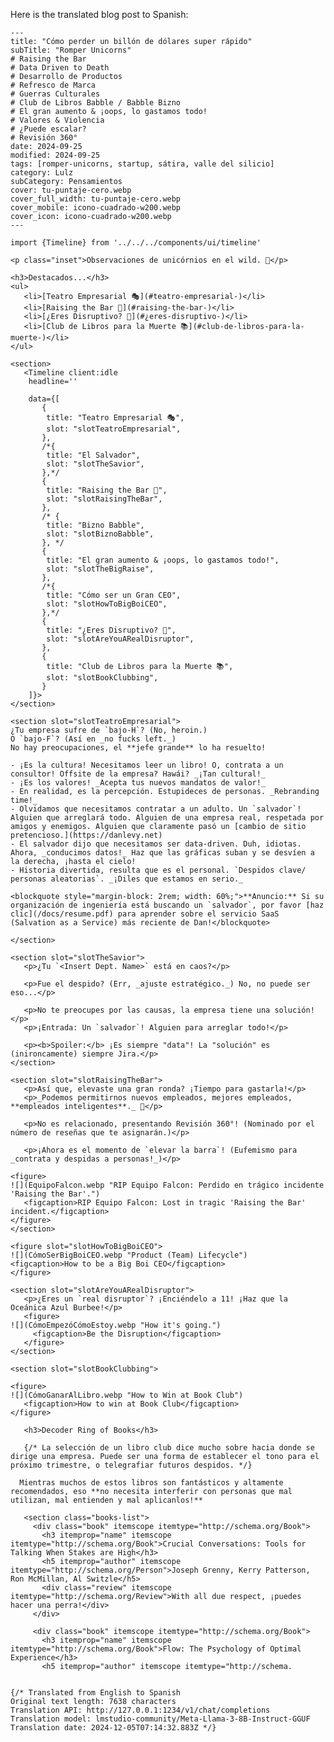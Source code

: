 Here is the translated blog post to Spanish:

```
--- 
title: "Cómo perder un billón de dólares super rápido"
subTitle: "Romper Unicorns"
# Raising the Bar
# Data Driven to Death
# Desarrollo de Productos
# Refresco de Marca
# Guerras Culturales
# Club de Libros Babble / Babble Bizno
# El gran aumento & ¡oops, lo gastamos todo!
# Valores & Violencia
# ¿Puede escalar?
# Revisión 360°
date: 2024-09-25
modified: 2024-09-25
tags: [romper-unicorns, startup, sátira, valle del silicio]
category: Lulz
subCategory: Pensamientos
cover: tu-puntaje-cero.webp
cover_full_width: tu-puntaje-cero.webp
cover_mobile: icono-cuadrado-w200.webp
cover_icon: icono-cuadrado-w200.webp
---

import {Timeline} from '../../../components/ui/timeline'

<p class="inset">Observaciones de unicórnios en el wild. 🦄</p>

<h3>Destacados...</h3>
<ul>
   <li>[Teatro Empresarial 🎭](#teatro-empresarial-)</li>
   <li>[Raising the Bar 💪](#raising-the-bar-)</li>
   <li>[¿Eres Disruptivo? 🚀](#¿eres-disruptivo-)</li>
   <li>[Club de Libros para la Muerte 📚](#club-de-libros-para-la-muerte-)</li>
</ul>

<section>
   <Timeline client:idle
    headline=''

    data={[
       {
        title: "Teatro Empresarial 🎭",
        slot: "slotTeatroEmpresarial",
       },
       /*{ 
        title: "El Salvador", 
        slot: "slotTheSavior", 
       },*/ 
       {
        title: "Raising the Bar 💪",
        slot: "slotRaisingTheBar",
       },
       /* { 
        title: "Bizno Babble", 
        slot: "slotBiznoBabble", 
       }, */ 
       {
        title: "El gran aumento & ¡oops, lo gastamos todo!",
        slot: "slotTheBigRaise",
       },  
       /*{ 
        title: "Cómo ser un Gran CEO", 
        slot: "slotHowToBigBoiCEO", 
       },*/ 
       {
        title: "¿Eres Disruptivo? 🚀",
        slot: "slotAreYouARealDisruptor",
       },
       {
        title: "Club de Libros para la Muerte 📚",
        slot: "slotBookClubbing",
       }
    ]}>
</section>

<section slot="slotTeatroEmpresarial">
¿Tu empresa sufre de `bajo-H`? (No, heroin.)
O `bajo-F`? (Así en _no fucks left._)
No hay preocupaciones, el **jefe grande** lo ha resuelto!

- ¡Es la cultura! Necesitamos leer un libro! O, contrata a un consultor! Offsite de la empresa? Hawái? _¡Tan cultural!_
- ¡Es los valores! _Acepta tus nuevos mandatos de valor!_
- En realidad, es la percepción. Estupideces de personas. _Rebranding time!_
- Olvidamos que necesitamos contratar a un adulto. Un `salvador`! Alguien que arreglará todo. Alguien de una empresa real, respetada por amigos y enemigos. Alguien que claramente pasó un [cambio de sitio pretencioso.](https://danlevy.net)
- El salvador dijo que necesitamos ser data-driven. Duh, idiotas. Ahora, _conducimos datos!_ Haz que las gráficas suban y se desvíen a la derecha, ¡hasta el cielo!
- Historia divertida, resulta que es el personal. `Despidos clave/ personas aleatorias`. _¡Diles que estamos en serio._

<blockquote style="margin-block: 2rem; width: 60%;">**Anuncio:** Si su organización de ingeniería está buscando un `salvador`, por favor [haz clic](/docs/resume.pdf) para aprender sobre el servicio SaaS (Salvation as a Service) más reciente de Dan!</blockquote>

</section>

<section slot="slotTheSavior">
   <p>¿Tu `<Insert Dept. Name>` está en caos?</p>

   <p>Fue el despido? (Err, _ajuste estratégico._) No, no puede ser eso...</p>

   <p>No te preocupes por las causas, la empresa tiene una solución!</p>
   <p>¡Entrada: Un `salvador`! Alguien para arreglar todo!</p>
  
   <p><b>Spoiler:</b> ¡Es siempre "data"! La "solución" es (inironcamente) siempre Jira.</p>
</section>

<section slot="slotRaisingTheBar">
   <p>Así que, elevaste una gran ronda? ¡Tiempo para gastarla!</p>
   <p>_Podemos permitirnos nuevos empleados, mejores empleados, **empleados inteligentes**._ 🍷</p>

   <p>No es relacionado, presentando Revisión 360°! (Nominado por el número de reseñas que te asignarán.)</p>

   <p>¡Ahora es el momento de `elevar la barra`! (Eufemismo para _contrata y despidas a personas!_)</p>

<figure>
![](EquipoFalcon.webp "RIP Equipo Falcon: Perdido en trágico incidente 'Raising the Bar'.")
   <figcaption>RIP Equipo Falcon: Lost in tragic 'Raising the Bar' incident.</figcaption>
</figure>
</section>

<figure slot="slotHowToBigBoiCEO">
![](CómoSerBigBoiCEO.webp "Product (Team) Lifecycle") 
<figcaption>How to be a Big Boi CEO</figcaption>
</figure>

<section slot="slotAreYouARealDisruptor">
   <p>¿Eres un `real disruptor`? ¡Enciéndelo a 11! ¡Haz que la Oceánica Azul Burbee!</p>
   <figure>
![](CómoEmpezóCómoEstoy.webp "How it's going.")
     <figcaption>Be the Disruption</figcaption>
   </figure>
</section>

<section slot="slotBookClubbing">

<figure>
![](CómoGanarAlLibro.webp "How to Win at Book Club")
   <figcaption>How to win at Book Club</figcaption>
</figure>

   <h3>Decoder Ring of Books</h3>

   {/* La selección de un libro club dice mucho sobre hacia donde se dirige una empresa. Puede ser una forma de establecer el tono para el próximo trimestre, o telegrafiar futuros despidos. */}

  Mientras muchos de estos libros son fantásticos y altamente recomendados, eso **no necesita interferir con personas que mal utilizan, mal entienden y mal aplicanlos!**

   <section class="books-list">
     <div class="book" itemscope itemtype="http://schema.org/Book">
       <h3 itemprop="name" itemscope itemtype="http://schema.org/Book">Crucial Conversations: Tools for Talking When Stakes are High</h3>
       <h5 itemprop="author" itemscope itemtype="http://schema.org/Person">Joseph Grenny, Kerry Patterson, Ron McMillan, Al Switzle</h5>
       <div class="review" itemscope itemtype="http://schema.org/Review">With all due respect, ¡puedes hacer una perra!</div>
     </div>

     <div class="book" itemscope itemtype="http://schema.org/Book">
       <h3 itemprop="name" itemscope itemtype="http://schema.org/Book">Flow: The Psychology of Optimal Experience</h3>
       <h5 itemprop="author" itemscope itemtype="http://schema.


{/* Translated from English to Spanish
Original text length: 7638 characters
Translation API: http://127.0.0.1:1234/v1/chat/completions
Translation model: lmstudio-community/Meta-Llama-3-8B-Instruct-GGUF
Translation date: 2024-12-05T07:14:32.883Z */}


